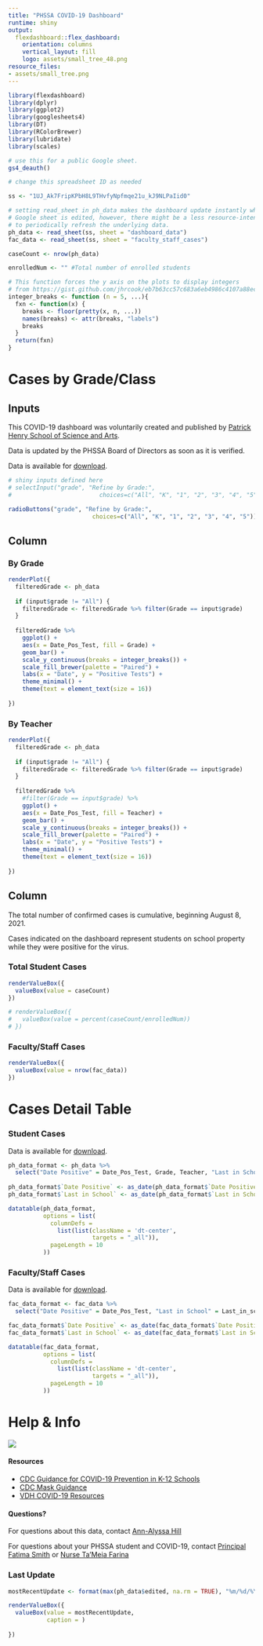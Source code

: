 ```yaml
---
title: "PHSSA COVID-19 Dashboard"
runtime: shiny
output:
  flexdashboard::flex_dashboard:
    orientation: columns
    vertical_layout: fill
    logo: assets/small_tree_48.png
resource_files:
- assets/small_tree.png
---
```


```r
library(flexdashboard)
library(dplyr)
library(ggplot2)
library(googlesheets4)
library(DT)
library(RColorBrewer)
library(lubridate)
library(scales)

# use this for a public Google sheet.
gs4_deauth()

# change this spreadsheet ID as needed

ss <- "1UJ_Ak7FripKPbH8L9THvfyNpfmqe21u_kJ9NLPaIid0"

# setting read_sheet in ph_data makes the dashboard update instantly when the
# Google sheet is edited, however, there might be a less resource-intensive way
# to periodically refresh the underlying data.
ph_data <- read_sheet(ss, sheet = "dashboard_data")
fac_data <- read_sheet(ss, sheet = "faculty_staff_cases")

caseCount <- nrow(ph_data)

enrolledNum <- "" #Total number of enrolled students

```

```r

# This function forces the y axis on the plots to display integers
# from https://gist.github.com/jhrcook/eb7b63cc57c683a6eb4986c4107a88ec
integer_breaks <- function (n = 5, ...){
  fxn <- function(x) {
    breaks <- floor(pretty(x, n, ...))
    names(breaks) <- attr(breaks, "labels")
    breaks
  }
  return(fxn)
}


```


Cases by Grade/Class
=====================================  

Inputs {.sidebar}
-----------------------------------------------------------------------

This COVID-19 dashboard was voluntarily created and published by [Patrick Henry School of Science and Arts](http://www.patrickhenrycharter.org/).

Data is updated by the PHSSA Board of Directors as soon as it is verified.

Data is available for [download](https://docs.google.com/spreadsheets/d/1UJ_Ak7FripKPbH8L9THvfyNpfmqe21u_kJ9NLPaIid0/edit?usp=sharing).

```r
# shiny inputs defined here
# selectInput("grade", "Refine by Grade:", 
#                         choices=c("All", "K", "1", "2", "3", "4", "5"))

radioButtons("grade", "Refine by Grade:", 
                        choices=c("All", "K", "1", "2", "3", "4", "5"))

```

Column {data-width=500}
-----------------------------------------------------------------------

### By Grade

```r

renderPlot({
  filteredGrade <- ph_data
  
  if (input$grade != "All") {
    filteredGrade <- filteredGrade %>% filter(Grade == input$grade)
  }
  
  filteredGrade %>%
    ggplot() +
    aes(x = Date_Pos_Test, fill = Grade) +
    geom_bar() +
    scale_y_continuous(breaks = integer_breaks()) +
    scale_fill_brewer(palette = "Paired") +
    labs(x = "Date", y = "Positive Tests") +
    theme_minimal() +
    theme(text = element_text(size = 16))
  
})

```


### By Teacher

```r

renderPlot({
  filteredGrade <- ph_data
  
  if (input$grade != "All") {
    filteredGrade <- filteredGrade %>% filter(Grade == input$grade)
  }
  
  filteredGrade %>%
    #filter(Grade == input$grade) %>%
    ggplot() +
    aes(x = Date_Pos_Test, fill = Teacher) +
    geom_bar() +
    scale_y_continuous(breaks = integer_breaks()) +
    scale_fill_brewer(palette = "Paired") +
    labs(x = "Date", y = "Positive Tests") +
    theme_minimal() +
    theme(text = element_text(size = 16))
  
})

```


Column {data-width=100}
-----------------------------------------------------------------------
The total number of confirmed cases is cumulative, beginning August 8, 2021.  

Cases indicated on the dashboard represent students on school property while they were positive for the virus.

### Total Student Cases

```r

renderValueBox({
  valueBox(value = caseCount)
})

```

<!-- ### Percent of Enrolled Students -->

```r
 
# renderValueBox({
#   valueBox(value = percent(caseCount/enrolledNum))
# })

```


### Faculty/Staff Cases

```r

renderValueBox({
  valueBox(value = nrow(fac_data))
})

```

Cases Detail Table
=====================================  

### Student Cases

Data is available for [download](https://docs.google.com/spreadsheets/d/1UJ_Ak7FripKPbH8L9THvfyNpfmqe21u_kJ9NLPaIid0/edit?usp=sharing).

```r
ph_data_format <- ph_data %>% 
  select("Date Positive" = Date_Pos_Test, Grade, Teacher, "Last in School" = Last_in_school) %>%   arrange(desc(`Date Positive`))
  
ph_data_format$`Date Positive` <- as_date(ph_data_format$`Date Positive`)
ph_data_format$`Last in School` <- as_date(ph_data_format$`Last in School`)

datatable(ph_data_format,
          options = list(
            columnDefs = 
              list(list(className = 'dt-center', 
                        targets = "_all")),
            pageLength = 10
          ))
```


### Faculty/Staff Cases

Data is available for [download](https://docs.google.com/spreadsheets/d/1UJ_Ak7FripKPbH8L9THvfyNpfmqe21u_kJ9NLPaIid0/edit?usp=sharing).

```r
fac_data_format <- fac_data %>% 
  select("Date Positive" = Date_Pos_Test, "Last in School" = Last_in_school) %>%   arrange(desc(`Date Positive`))

fac_data_format$`Date Positive` <- as_date(fac_data_format$`Date Positive`)
fac_data_format$`Last in School` <- as_date(fac_data_format$`Last in School`)

datatable(fac_data_format,
          options = list(
            columnDefs = 
              list(list(className = 'dt-center', 
                        targets = "_all")),
            pageLength = 10
          ))
```

Help & Info
=====================================  
![](assets/long_logo.png)

#### Resources

* [CDC Guidance for COVID-19 Prevention in K-12 Schools](https://www.cdc.gov/coronavirus/2019-ncov/community/schools-childcare/k-12-guidance.html)
* [CDC Mask Guidance](https://www.cdc.gov/coronavirus/2019-ncov/prevent-getting-sick/diy-cloth-face-coverings.html)
* [VDH COVID-19 Resources](https://www.vdh.virginia.gov/coronavirus/#COVID-19-resources)

#### Questions?

For questions about this data, contact [Ann-Alyssa Hill](mailto:ann-alyssa.hill@patrickhenrycharter.org)  

For questions about your PHSSA student and COVID-19, contact [Principal Fatima Smith](mailto:fsmith3@rvaschools.net) or [Nurse Ta'Meia Farina](mailto:tfarina@rvaschools.net)



### Last Update

```r

mostRecentUpdate <- format(max(ph_data$edited, na.rm = TRUE), "%m/%d/%Y %I:%M%p")

renderValueBox({
  valueBox(value = mostRecentUpdate,
           caption = )
  
})
```
